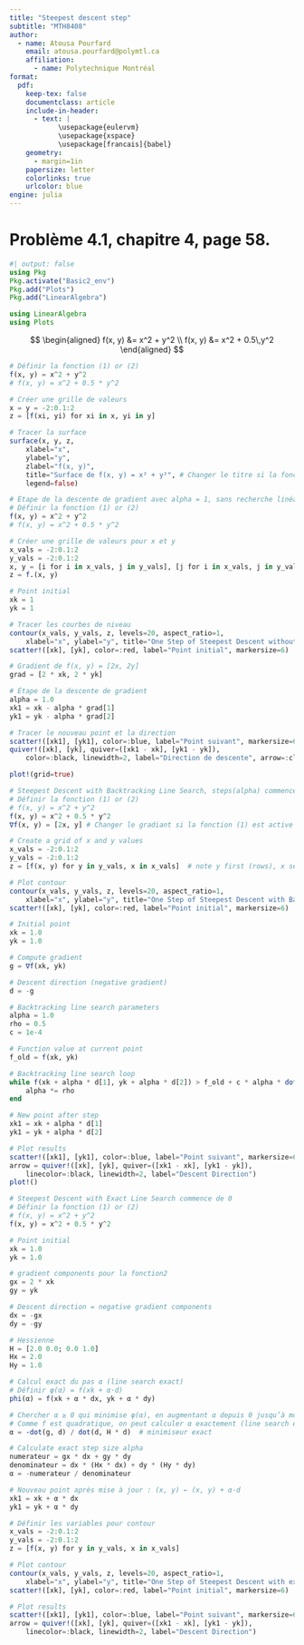 ```yaml
---
title: "Steepest descent step"
subtitle: "MTH8408"
author:
  - name: Atousa Pourfard
    email: atousa.pourfard@polymtl.ca
    affiliation:
      - name: Polytechnique Montréal
format:
  pdf:
    keep-tex: false
    documentclass: article
    include-in-header:
      - text: |
            \usepackage{eulervm}
            \usepackage{xspace}
            \usepackage[francais]{babel}
    geometry:
      - margin=1in
    papersize: letter
    colorlinks: true
    urlcolor: blue
engine: julia
---
```

# Problème 4.1, chapitre 4, page 58.

```julia
#| output: false
using Pkg
Pkg.activate("Basic2_env")
Pkg.add("Plots")
Pkg.add("LinearAlgebra")

using LinearAlgebra
using Plots

```

$$
\begin{aligned}
f(x, y) &= x^2 + y^2 \\
f(x, y) &= x^2 + 0.5\,y^2
\end{aligned}
$$

```julia
# Définir la fonction (1) or (2)
f(x, y) = x^2 + y^2
# f(x, y) = x^2 + 0.5 * y^2

# Créer une grille de valeurs
x = y = -2:0.1:2
z = [f(xi, yi) for xi in x, yi in y]

# Tracer la surface
surface(x, y, z,
    xlabel="x",
    ylabel="y",
    zlabel="f(x, y)",
    title="Surface de f(x, y) = x² + y²", # Changer le titre si la fonction (2) est active 
    legend=false)
```

```julia
# Étape de la descente de gradient avec alpha = 1, sans recherche linéaire
# Définir la fonction (1) or (2)
f(x, y) = x^2 + y^2
# f(x, y) = x^2 + 0.5 * y^2

# Créer une grille de valeurs pour x et y
x_vals = -2:0.1:2
y_vals = -2:0.1:2
x, y = [i for i in x_vals, j in y_vals], [j for i in x_vals, j in y_vals]
z = f.(x, y)

# Point initial
xk = 1
yk = 1

# Tracer les courbes de niveau
contour(x_vals, y_vals, z, levels=20, aspect_ratio=1,
    xlabel="x", ylabel="y", title="One Step of Steepest Descent without Line search")
scatter!([xk], [yk], color=:red, label="Point initial", markersize=6)

# Gradient de f(x, y) = [2x, 2y]
grad = [2 * xk, 2 * yk]

# Étape de la descente de gradient
alpha = 1.0
xk1 = xk - alpha * grad[1]
yk1 = yk - alpha * grad[2]

# Tracer le nouveau point et la direction
scatter!([xk1], [yk1], color=:blue, label="Point suivant", markersize=6)
quiver!([xk], [yk], quiver=([xk1 - xk], [yk1 - yk]),
    color=:black, linewidth=2, label="Direction de descente", arrow=:closed)

plot!(grid=true)

```

```julia
# Steepest Descent with Backtracking Line Search, steps(alpha) commence de 1 vers 0
# Définir la fonction (1) or (2)
# f(x, y) = x^2 + y^2
f(x, y) = x^2 + 0.5 * y^2
∇f(x, y) = [2x, y] # Changer le gradiant si la fonction (1) est active

# Create a grid of x and y values
x_vals = -2:0.1:2
y_vals = -2:0.1:2
z = [f(x, y) for y in y_vals, x in x_vals]  # note y first (rows), x second (columns)

# Plot contour
contour(x_vals, y_vals, z, levels=20, aspect_ratio=1,
    xlabel="x", ylabel="y", title="One Step of Steepest Descent with Backtracking Line Search")
scatter!([xk], [yk], color=:red, label="Point initial", markersize=6)

# Initial point
xk = 1.0
yk = 1.0

# Compute gradient
g = ∇f(xk, yk)

# Descent direction (negative gradient)
d = -g

# Backtracking line search parameters
alpha = 1.0
rho = 0.5
c = 1e-4

# Function value at current point
f_old = f(xk, yk)

# Backtracking line search loop
while f(xk + alpha * d[1], yk + alpha * d[2]) > f_old + c * alpha * dot(g, d)
    alpha *= rho
end

# New point after step
xk1 = xk + alpha * d[1]
yk1 = yk + alpha * d[2]

# Plot results
scatter!([xk1], [yk1], color=:blue, label="Point suivant", markersize=6)
arrow = quiver!([xk], [yk], quiver=([xk1 - xk], [yk1 - yk]),
    linecolor=:black, linewidth=2, label="Descent Direction")
plot!()

```

```julia
# Steepest Descent with Exact Line Search commence de 0
# Définir la fonction (1) or (2)
# f(x, y) = x^2 + y^2
f(x, y) = x^2 + 0.5 * y^2

# Point initial
xk = 1.0
yk = 1.0

# gradient components pour la fonction2
gx = 2 * xk
gy = yk

# Descent direction = negative gradient components
dx = -gx
dy = -gy

# Hessienne 
H = [2.0 0.0; 0.0 1.0]
Hx = 2.0
Hy = 1.0

# Calcul exact du pas α (line search exact)
# Définir φ(α) = f(xk + α·d)
phi(α) = f(xk + α * dx, yk + α * dy)

# Chercher α ≥ 0 qui minimise φ(α), en augmentant α depuis 0 jusqu’à montée (ascent)
# Comme f est quadratique, on peut calculer α exactement (line search exact)
α = -dot(g, d) / dot(d, H * d)  # minimiseur exact

# Calculate exact step size alpha
numerateur = gx * dx + gy * dy
denominateur = dx * (Hx * dx) + dy * (Hy * dy)
α = -numerateur / denominateur

# Nouveau point après mise à jour : (x, y) ← (x, y) + α·d
xk1 = xk + α * dx
yk1 = yk + α * dy

# Définir les variables pour contour
x_vals = -2:0.1:2
y_vals = -2:0.1:2
z = [f(x, y) for y in y_vals, x in x_vals]

# Plot contour
contour(x_vals, y_vals, z, levels=20, aspect_ratio=1,
    xlabel="x", ylabel="y", title="One Step of Steepest Descent with exact Line Search")
scatter!([xk], [yk], color=:red, label="Point initial", markersize=6)

# Plot results
scatter!([xk1], [yk1], color=:blue, label="Point suivant", markersize=6)
arrow = quiver!([xk], [yk], quiver=([xk1 - xk], [yk1 - yk]),
    linecolor=:black, linewidth=2, label="Descent Direction")

```


